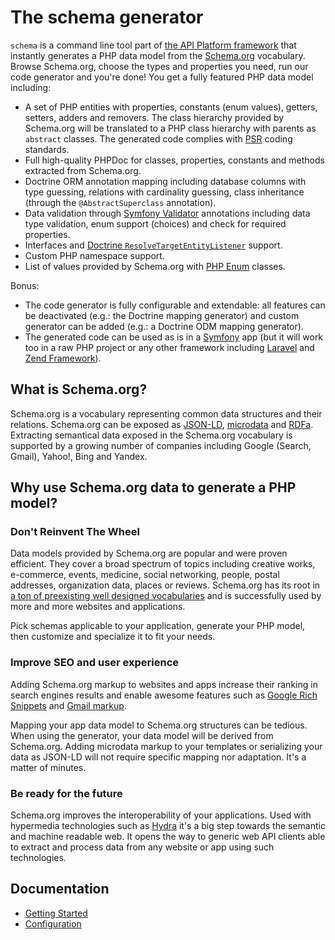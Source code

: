 # The schema generator

`schema` is a command line tool part of [the API Platform framework](https://api-platform.com) that instantly generates
a PHP data model from the [Schema.org](http://schema.org) vocabulary.
Browse Schema.org, choose the types and properties you need, run our code generator and you're done! You get
a fully featured PHP data model including:

- A set of PHP entities with properties, constants (enum values), getters, setters, adders and removers. The class
  hierarchy provided by Schema.org will be translated to a PHP class hierarchy with parents as `abstract` classes. The generated
  code complies with [PSR](http://www.php-fig.org/) coding standards.
- Full high-quality PHPDoc for classes, properties, constants and methods extracted from Schema.org.
- Doctrine ORM annotation mapping including database columns with type guessing, relations with cardinality guessing, class
  inheritance (through the `@AbstractSuperclass` annotation).
- Data validation through [Symfony Validator](http://symfony.com/doc/current/book/validation.html) annotations including
  data type validation, enum support (choices) and check for required properties.
- Interfaces and [Doctrine `ResolveTargetEntityListener`](http://doctrine-orm.readthedocs.org/en/latest/cookbook/resolve-target-entity-listener.html)
  support.
- Custom PHP namespace support.
- List of values provided by Schema.org with [PHP Enum](https://github.com/myclabs/php-enum) classes.

Bonus:

- The code generator is fully configurable and extendable: all features can be deactivated (e.g.: the Doctrine mapping generator)
  and custom generator can be added (e.g.: a Doctrine ODM mapping generator).
- The generated code can be used as is in a [Symfony](http://symfony.com) app (but it will work too in a raw PHP project
  or any other framework including [Laravel](http://laravel.com) and [Zend Framework](http://framework.zend.com/)).

## What is Schema.org?

Schema.org is a vocabulary representing common data structures and their relations. Schema.org can be exposed as [JSON-LD](http://en.wikipedia.org/wiki/JSON-LD),
[microdata](<https://en.wikipedia.org/wiki/Microdata_(HTML)>) and [RDFa](http://en.wikipedia.org/wiki/RDFa).
Extracting semantical data exposed in the Schema.org vocabulary is supported by a growing number of companies including
Google (Search, Gmail), Yahoo!, Bing and Yandex.

## Why use Schema.org data to generate a PHP model?

### Don't Reinvent The Wheel

Data models provided by Schema.org are popular and were proven efficient. They cover a broad spectrum of topics including
creative works, e-commerce, events, medicine, social networking, people, postal addresses, organization data, places or reviews.
Schema.org has its root in [a ton of preexisting well designed vocabularies](http://schema.rdfs.org/mappings.html) and is
successfully used by more and more websites and applications.

Pick schemas applicable to your application, generate your PHP model, then customize and specialize it to fit your needs.

### Improve SEO and user experience

Adding Schema.org markup to websites and apps increase their ranking in search engines results and enable awesome features
such as [Google Rich Snippets](https://support.google.com/webmasters/answer/99170?hl=en) and [Gmail markup](https://developers.google.com/gmail/markup/overview).

Mapping your app data model to Schema.org structures can be tedious. When using the generator, your data model will be
derived from Schema.org. Adding microdata markup to your templates or serializing your data as JSON-LD will not require
specific mapping nor adaptation. It's a matter of minutes.

### Be ready for the future

Schema.org improves the interoperability of your applications. Used with hypermedia technologies such as [Hydra](http://www.hydra-cg.com/)
it's a big step towards the semantic and machine readable web.
It opens the way to generic web API clients able to extract and process data from any website or app using such technologies.

## Documentation

- [Getting Started](getting-started.md)
- [Configuration](configuration.md)

